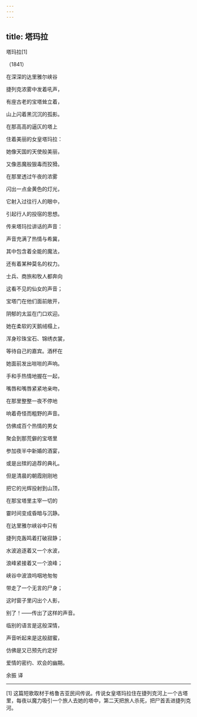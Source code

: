 ```yaml
---
---
---
```

title: 塔玛拉
---



塔玛拉[1]


（1841）

在深深的达里雅尔峡谷

捷列克浓雾中发着吼声，

有座古老的宝塔耸立着，

山上闪着黑沉沉的孤影。





在那高高的逼仄的塔上

住着美丽的女皇塔玛拉：

她像天国的天使般美丽，

又像恶魔般狠毒而狡猾。





在那里透过午夜的浓雾

闪出一点金黄色的灯光，

它射入过往行人的眼中，

引起行人的投宿的思想。





传来塔玛拉讲话的声音：

声音充满了热情与希冀，

其中包含着全能的魔法，

还有着某种莫名的权力。





士兵、商旅和牧人都奔向

这看不见的仙女的声音；

宝塔门在他们面前敞开，

阴郁的太监在门口欢迎。





她在柔软的天鹅绒榻上，

浑身珍珠宝石、锦绣衣裳，

等待自己的嘉宾。酒杯在

她面前发出咝咝的声响。





手和手热情地握在一起，

嘴唇和嘴唇紧紧地亲吻，

在那里整整一夜不停地

响着奇怪而粗野的声音。





仿佛成百个热情的男女

聚会到那荒僻的宝塔里

参加夜半中新婚的酒宴，

或是出殡的追荐的典礼。





但是清晨的朝霞刚刚地

把它的光辉投射到山顶，

在那宝塔里主宰一切的

霎时间变成昏暗与沉静。





在达里雅尔峡谷中只有

捷列克轰鸣着打破寂静；

水波追逐着又一个水波，

浪峰紧接着又一个浪峰；





峡谷中波浪呜咽地匆匆

带走了一个无言的尸身；

这时窗子里闪出个人影，

别了！——传出了这样的声音。





临别的语言是这般深情，

声音听起来是这般甜蜜，

仿佛是又已预先约定好

爱情的密约、欢会的幽期。

余振 译



* * *



[1] 这篇短歌取材于格鲁吉亚民间传说。传说女皇塔玛拉住在捷列克河上一个古塔里，每夜以魔力吸引一个旅人去她的塔中，第二天把旅人杀死，把尸首丢进捷列克河。